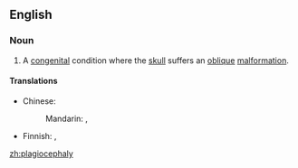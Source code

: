 ==English==
{{wikipedia}}

===Noun===
{{en-noun|pl=plagiocephalies}}

# {{pathology}} A [[congenital]] condition where the [[skull]] suffers an [[oblique]] [[malformation]].

====Translations====
{{trans-top|congenital condition}}
* Chinese:
*: Mandarin: {{t|zh|斜頭畸形|sc=Hani}}, {{t|zh|斜头畸形|tr=xiétóu jīxíng|sc=Hani}}
{{trans-mid}}
* Finnish: {{t|fi|vinokalloisuus}}, {{t|fi|plagiokefalia}}
{{trans-bottom}}

[[zh:plagiocephaly]]